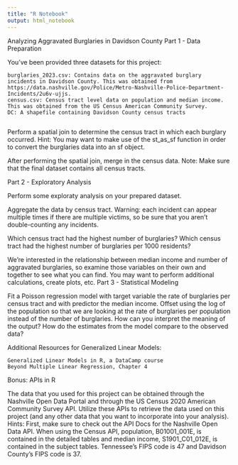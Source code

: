 ```yaml
---
title: "R Notebook"
output: html_notebook
---
```

Analyzing Aggravated Burglaries in Davidson County
Part 1 - Data Preparation

You've been provided three datasets for this project:

    burglaries_2023.csv: Contains data on the aggravated burglary incidents in Davidson County. This was obtained from https://data.nashville.gov/Police/Metro-Nashville-Police-Department-Incidents/2u6v-ujjs.
    census.csv: Census tract level data on population and median income. This was obtained from the US Census American Community Survey.
    DC: A shapefile containing Davidson County census tracts

```r

```

Perform a spatial join to determine the census tract in which each burglary occurred. Hint: You may want to make use of the st_as_sf function in order to convert the burglaries data into an sf object.

After performing the spatial join, merge in the census data. Note: Make sure that the final dataset contains all census tracts.

Part 2 - Exploratory Analysis

Perform some exploraty analysis on your prepared dataset.

Aggregate the data by census tract. Warning: each incident can appear multiple times if there are multiple victims, so be sure that you aren't double-counting any incidents.

Which census tract had the highest number of burglaries? Which census tract had the highest number of burglaries per 1000 residents?

We're interested in the relationship between median income and number of aggravated burglaries, so examine those variables on their own and together to see what you can find. You may want to perform additional calculations, create plots, etc.
Part 3 - Statistical Modeling

Fit a Poisson regression model with target variable the rate of burglaries per census tract and with predictor the median income. Offset using the log of the population so that we are looking at the rate of burglaries per population instead of the number of burglaries. How can you interpret the meaning of the output? How do the estimates from the model compare to the observed data?

Additional Resources for Generalized Linear Models:

    Generalized Linear Models in R, a DataCamp course
    Beyond Multiple Linear Regression, Chapter 4

Bonus: APIs in R

The data that you used for this project can be obtained through the Nashville Open Data Portal and through the US Census 2020 American Community Survey API. Utilize these APIs to retrieve the data used on this project (and any other data that you want to incorporate into your analysis). Hints: First, make sure to check out the API Docs for the Nashville Open Data API. When using the Census API, population, B01001_001E, is contained in the detailed tables and median income, S1901_C01_012E, is contained in the subject tables. Tennessee's FIPS code is 47 and Davidson County's FIPS code is 37.
